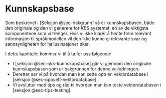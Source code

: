 # Kunnskapsbase

Som beskrevet i [Seksjon @sec-bakgrunn] så er kunnskapsbasen, både den originale
og den vi generere for *KBS* systemet, en av de viktigste komponentene som vi
trenger. Hvis vi ikke klarer å hente frem relevant informasjon til språkmodellen
vil den ikke kunne gi relevante svar og sannsynligheten for hallusinasjoner
øker.

I dette kapittelet kommer vi til å ta for oss følgende:

- I [seksjon @sec-nks-kunnskapsbase] går vi gjennom den originale kunnskapsbasen
som er bakgrunnen for denne veiledningen.
- Deretter ser vi på hvordan man kan sette opp en vektordatabase i [seksjon
@sec-oppsett-vektordatabase].
- Vi avslutter med tips og råd til hvordan man kan teste vektordatabasen i
[seksjon @sec-tips-testing].
